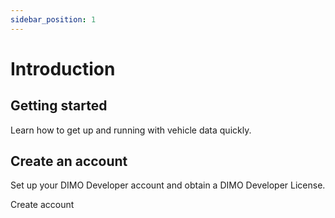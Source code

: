 ```yaml
---
sidebar_position: 1
---
```



# Introduction

<h2>Getting started</h2>
Learn how to get up and running with vehicle data quickly.


<h2>Create an account</h2>
Set up your DIMO Developer account and obtain a DIMO Developer License.

<ArrowLink href="https://console.dimo.org/sign-in">Create account</ArrowLink>